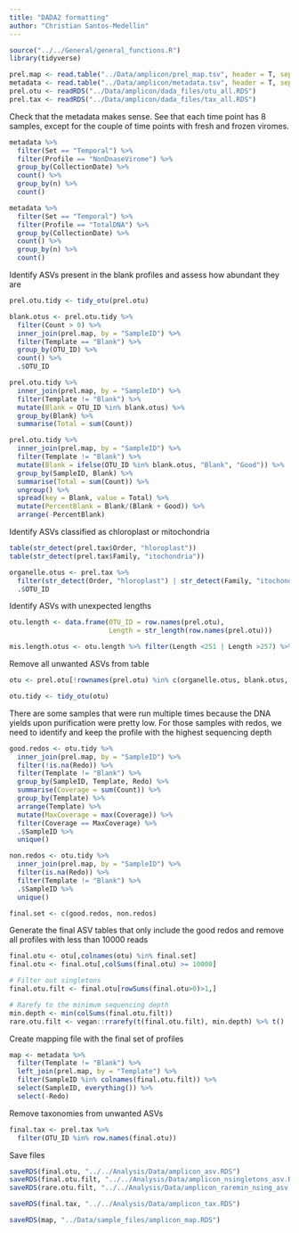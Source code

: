 ```yaml
---
title: "DADA2 formatting"
author: "Christian Santos-Medellin"
---
```

```r
source("../../General/general_functions.R")
library(tidyverse)
```

```r
prel.map <- read.table("../Data/amplicon/prel_map.tsv", header = T, sep = "\t")
metadata <- read.table("../Data/amplicon/metadata.tsv", header = T, sep = "\t")
prel.otu <- readRDS("../Data/amplicon/dada_files/otu_all.RDS")
prel.tax <- readRDS("../Data/amplicon/dada_files/tax_all.RDS")
```

Check that the metadata makes sense. See that each time point has 8 samples, except for the couple of time points with fresh and frozen viromes.
```r
metadata %>% 
  filter(Set == "Temporal") %>%
  filter(Profile == "NonDnaseVirome") %>% 
  group_by(CollectionDate) %>% 
  count() %>% 
  group_by(n) %>% 
  count()

metadata %>% 
  filter(Set == "Temporal") %>%
  filter(Profile == "TotalDNA") %>% 
  group_by(CollectionDate) %>% 
  count() %>% 
  group_by(n) %>% 
  count()
```

Identify ASVs present in the blank profiles and assess how abundant they are
```r
prel.otu.tidy <- tidy_otu(prel.otu)

blank.otus <- prel.otu.tidy %>% 
  filter(Count > 0) %>% 
  inner_join(prel.map, by = "SampleID") %>% 
  filter(Template == "Blank") %>% 
  group_by(OTU_ID) %>% 
  count() %>% 
  .$OTU_ID

prel.otu.tidy %>% 
  inner_join(prel.map, by = "SampleID") %>% 
  filter(Template != "Blank") %>% 
  mutate(Blank = OTU_ID %in% blank.otus) %>% 
  group_by(Blank) %>% 
  summarise(Total = sum(Count))

prel.otu.tidy %>% 
  inner_join(prel.map, by = "SampleID") %>% 
  filter(Template != "Blank") %>% 
  mutate(Blank = ifelse(OTU_ID %in% blank.otus, "Blank", "Good")) %>% 
  group_by(SampleID, Blank) %>% 
  summarise(Total = sum(Count)) %>% 
  ungroup() %>% 
  spread(key = Blank, value = Total) %>% 
  mutate(PercentBlank = Blank/(Blank + Good)) %>% 
  arrange(-PercentBlank)
```


Identify ASVs classified as chloroplast or mitochondria
```r
table(str_detect(prel.tax$Order, "hloroplast"))
table(str_detect(prel.tax$Family, "itochondria"))

organelle.otus <- prel.tax %>% 
  filter(str_detect(Order, "hloroplast") | str_detect(Family, "itochondria")) %>% 
  .$OTU_ID
```

Identify ASVs with unexpected lengths
```r
otu.length <- data.frame(OTU_ID = row.names(prel.otu),
                         Length = str_length(row.names(prel.otu)))

mis.length.otus <- otu.length %>% filter(Length <251 | Length >257) %>% .$OTU_ID
```

Remove all unwanted ASVs from table
```r
otu <- prel.otu[!rownames(prel.otu) %in% c(organelle.otus, blank.otus, mis.length.otus),] 

otu.tidy <- tidy_otu(otu)
```

There are some samples that were run multiple times because the DNA yields upon purification were pretty low. For those samples with redos, we need to identify and keep the profile with the highest sequencing depth
```r
good.redos <- otu.tidy %>% 
  inner_join(prel.map, by = "SampleID") %>% 
  filter(!is.na(Redo)) %>% 
  filter(Template != "Blank") %>% 
  group_by(SampleID, Template, Redo) %>% 
  summarise(Coverage = sum(Count)) %>% 
  group_by(Template) %>% 
  arrange(Template) %>% 
  mutate(MaxCoverage = max(Coverage)) %>% 
  filter(Coverage == MaxCoverage) %>% 
  .$SampleID %>% 
  unique()

non.redos <- otu.tidy %>% 
  inner_join(prel.map, by = "SampleID") %>% 
  filter(is.na(Redo)) %>% 
  filter(Template != "Blank") %>% 
  .$SampleID %>% 
  unique()

final.set <- c(good.redos, non.redos)
```

Generate the final ASV tables that only include the good redos and remove all profiles with less than 10000 reads
```r
final.otu <- otu[,colnames(otu) %in% final.set]
final.otu <- final.otu[,colSums(final.otu) >= 10000]

# Filter out singletons 
final.otu.filt <- final.otu[rowSums(final.otu>0)>1,]

# Rarefy to the minimum sequencing depth
min.depth <- min(colSums(final.otu.filt)) 
rare.otu.filt <- vegan::rrarefy(t(final.otu.filt), min.depth) %>% t()
```
Create mapping file with the final set of profiles
```r
map <- metadata %>% 
  filter(Template != "Blank") %>% 
  left_join(prel.map, by = "Template") %>% 
  filter(SampleID %in% colnames(final.otu.filt)) %>% 
  select(SampleID, everything()) %>% 
  select(-Redo)
```

Remove taxonomies from unwanted ASVs
```r
final.tax <- prel.tax %>% 
  filter(OTU_ID %in% row.names(final.otu))
```

Save files
```r
saveRDS(final.otu, "../../Analysis/Data/amplicon_asv.RDS")
saveRDS(final.otu.filt, "../../Analysis/Data/amplicon_nsingletons_asv.RDS")
saveRDS(rare.otu.filt, "../../Analysis/Data/amplicon_raremin_nsing_asv.RDS")

saveRDS(final.tax, "../../Analysis/Data/amplicon_tax.RDS")

saveRDS(map, "../Data/sample_files/amplicon_map.RDS")
```


